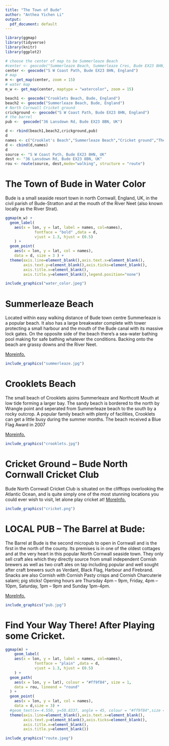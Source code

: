 ```yaml
---
title: "The Town of Bude"
author: "Anthea Yichen Li"
output: 
  pdf_document: default
---
```

```r
library(ggmap)
library(tidyverse)
library(knitr)
library(ggplot2)
```
```r
# choose the center of map to be Summerleaze Beach
#center <- geocode("Summerleaze Beach, Summerleaze Cres, Bude EX23 8HN, UK")
center <- geocode("S W Coast Path, Bude EX23 8HN, England")
# map
m <- get_map(center, zoom = 15)
# water map
m_w <- get_map(center, maptype = "watercolor", zoom = 15)

beach1 <- geocode("Crooklets Beach, Bude, England")
beach2 <- geocode("Summerleaze Beach, Bude, England")
# North Cornwall Cricket ground
crickground <- geocode("S W Coast Path, Bude EX23 8HN, England")
# the barrel
pub <-  geocode("36 Lansdown Rd, Bude EX23 8BN, UK")

d <- rbind(beach1,beach2,crickground,pub)
d
names <- c("Crooklet's Beach","Summerleaze Beach","Cricket ground","The Barrel Pub")
d <- cbind(d,names)
d
source <- "S W Coast Path, Bude EX23 8HN, UK"
dest <- "36 Lansdown Rd, Bude EX23 8BN, UK"
rou <- route(source, dest,mode="walking", structure = "route")
```

# The Town of Bude in Water Color
Bude is a small seaside resort town in north Cornwall, England, UK, in the civil parish of Bude-Stratton and at the mouth of the River Neet (also known locally as the River Strat).
```r
ggmap(m_w) +
  geom_label(
    aes(x = lon, y = lat, label = names, col=names),
             fontface = "bold" ,data = d,
             vjust = 1.3, hjust = (0.5)
    ) +
  geom_point(
    aes(x = lon, y = lat, col = names),
    data = d, size = 3 ) +
  theme(axis.line=element_blank(),axis.text.x=element_blank(),
        axis.text.y=element_blank(),axis.ticks=element_blank(),
        axis.title.x=element_blank(),
        axis.title.y=element_blank(),legend.position="none")
```
```r
include_graphics("water_color.jpeg")
```

\newpage
# Summerleaze Beach
Located within easy walking distance of Bude town centre Summerleaze is a popular beach. It also has a large breakwater complete with tower protecting a small harbour and the mouth of the Bude canal with its massive lock gates. On the opposite side of the beach there's a sea-water bathing pool making for safe bathing whatever the conditions. Backing onto the beach are grassy downs and the River Neet.

[Moreinfo.](https://www.cornwall-beaches.co.uk/north-cornwall/summerleaze.htm)
```r
include_graphics("summerleaze.jpg")
```

# Crooklets Beach
The small beach of Crooklets ajoins Summerleaze and Northcott Mouth at low tide forming a larger bay. The sandy beach is bordered to the north by Wrangle point and seperated from Summerleaze beach to the south by a rocky outcrop.
A popular family beach with plenty of facilities, Crooklets can get a little busy during the summer months. The beach received a Blue Flag Award in 2007

[Moreinfo.](https://www.cornwall-beaches.co.uk/north-cornwall/crooklets.htm)

```r
include_graphics("crooklets.jpg")
```
\newpage
# Cricket Ground -- Bude North Cornwall Cricket Club
Bude North Cornwall Cricket Club is situated on the clifftops overlooking the Atlantic Ocean, and is quite simply one of the most stunning locations you could ever wish to visit, let alone play cricket at! 
[MoreInfo.](http://budecc.play-cricket.com/)

```r
include_graphics("cricket.png")
```

# LOCAL PUB -- The Barrel at Bude:
The Barrel at Bude is the second micropub to open in Cornwall and is the first in the north of the county. Its premises is in one of the oldest cottages and at the very heart in this popular North Cornwall seaside town. They only sell craft ales which they directly source from small independent Cornish brewers as well as two craft ales on tap including popular and well sought after craft brewers such as Verdant, Black Flag, Harbour and Firebrand. Snacks are also Cornish with Cornish Pasty crisps and Cornish Charcuterie salami; pig sticks! Opening hours are Thursday 4pm – 9pm, Friday, 4pm – 10pm, Saturday, 1pm – 9pm and Sunday 1pm-4pm.

[MoreInfo.](http://www.micropubassociation.co.uk/micropubs/the-barrel-at-bude/)
```r
include_graphics("pub.jpg")
```


# Find Your Way There! After Playing some Cricket.
```r
ggmap(m) +
    geom_label(
    aes(x = lon, y = lat, label = names, col=names),
             fontface = "plain" ,data = d,
             vjust = 1.3, hjust = (0.5)
    ) +
  geom_path(
    aes(x = lon, y = lat), colour = "#ff9f84", size = 1,
    data = rou, lineend = "round"
  ) +
  geom_point(
    aes(x = lon, y = lat, col = names),
    data = d,size = 3) +
  #geom_text(x=-4.550, y=50.8337, angle = 45, colour = "#ff9f84",size = 4)+
  theme(axis.line=element_blank(),axis.text.x=element_blank(),
        axis.text.y=element_blank(),axis.ticks=element_blank(),
        axis.title.x=element_blank(),
        axis.title.y=element_blank())
```
```r
include_graphics("route.jpeg")
```

